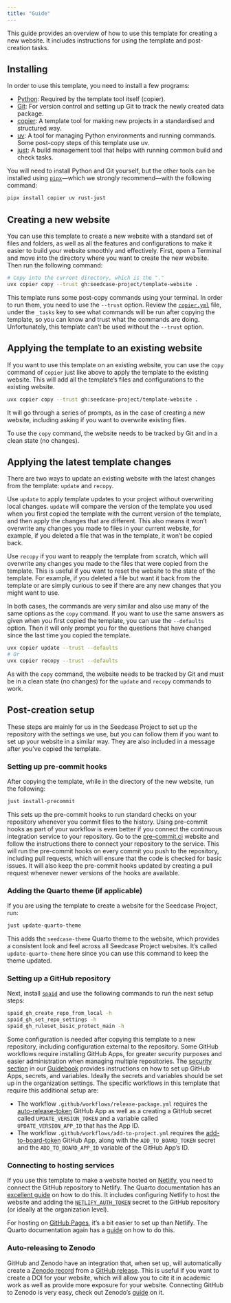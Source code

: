 ```yaml
---
title: "Guide"
---
```


This guide provides an overview of how to use this template for creating
a new website. It includes instructions for using the template and
post-creation tasks.

## Installing

In order to use this template, you need to install a few programs:

-   [Python](https://www.python.org/): Required by the template tool
    itself (copier).
-   [Git](https://git-scm.com/): For version control and setting up Git
    to track the newly created data package.
-   [copier](https://copier.readthedocs.io/en/stable/#quick-start): A
    template tool for making new projects in a standardised and
    structured way.
-   [uv](https://docs.astral.sh/uv/): A tool for managing Python
    environments and running commands. Some post-copy steps of this
    template use uv.
-   [just](https://just.systems/man/en/): A build management tool that
    helps with running common build and check tasks.

You will need to install Python and Git yourself, but the other tools
can be installed using
[`pipx`](https://pipxproject.github.io/pipx/)---which we strongly
recommend---with the following command:

``` bash
pipx install copier uv rust-just
```

## Creating a new website

You can use this template to create a new website with a standard set of
files and folders, as well as all the features and configurations to
make it easier to build your website smoothly and effectively. First,
open a Terminal and move into the directory where you want to create the
new website. Then run the following command:

``` bash
# Copy into the current directory, which is the "."
uvx copier copy --trust gh:seedcase-project/template-website .
```

::: callout-caution
This template runs some post-copy commands using your terminal. In order
to run them, you need to use the `--trust` option. Review the
[`copier.yml`](https://github.com/seedcase-project/template-website/blob/main/copier.yaml)
file, under the `_tasks` key to see what commands will be run after
copying the template, so you can know and trust what the commands are
doing. Unfortunately, this template can't be used without the `--trust`
option.
:::

## Applying the template to an existing website

If you want to use this template on an existing website, you can use the
`copy` command of `copier` just like above to apply the template to the
existing website. This will add all the template's files and
configurations to the existing website.

``` bash
uvx copier copy --trust gh:seedcase-project/template-website .
```

It will go through a series of prompts, as in the case of creating a new
website, including asking if you want to overwrite existing files.

::: callout-note
To use the `copy` command, the website needs to be tracked by Git and in
a clean state (no changes).
:::

## Applying the latest template changes

There are two ways to update an existing website with the latest changes
from the template: `update` and `recopy`.

Use `update` to apply template updates to your project without
overwriting local changes. `update` will compare the version of the
template you used when you first copied the template with the current
version of the template, and then apply the changes that are different.
This also means it won't overwrite any changes you made to files in your
current website, for example, if you deleted a file that was in the
template, it won't be copied back.

Use `recopy` if you want to reapply the template from scratch, which
will overwrite any changes you made to the files that were copied from
the template. This is useful if you want to reset the website to the
state of the template. For example, if you deleted a file but want it
back from the template or are simply curious to see if there are any new
changes that you might want to use.

In both cases, the commands are very similar and also use many of the
same options as the `copy` command. If you want to use the same answers
as given when you first copied the template, you can use the
`--defaults` option. Then it will only prompt you for the questions that
have changed since the last time you copied the template.

``` bash
uvx copier update --trust --defaults
# Or
uvx copier recopy --trust --defaults
```

As with the `copy` command, the website needs to be tracked by Git and
must be in a clean state (no changes) for the `update` and `recopy`
commands to work.

## Post-creation setup

These steps are mainly for us in the Seedcase Project to set up the
repository with the settings we use, but you can follow them if you want
to set up your website in a similar way. They are also included in a
message after you've copied the template.

### Setting up pre-commit hooks

After copying the template, while in the directory of the new website,
run the following:

``` bash
just install-precommit
```

This sets up the pre-commit hooks to run standard checks on your
repository whenever you commit files to the history. Using pre-commit
hooks as part of your workflow is even better if you connect the
continuous integration service to your repository. Go to the
[pre-commit.ci](https://pre-commit.ci/) website and follow the
instructions there to connect your repository to the service. This will
run the pre-commit hooks on every commit you push to the repository,
including pull requests, which will ensure that the code is checked for
basic issues. It will also keep the pre-commit hooks updated by creating
a pull request whenever newer versions of the hooks are available.

### Adding the Quarto theme (if applicable)

If you are using the template to create a website for the Seedcase
Project, run:

``` bash
just update-quarto-theme
```

This adds the `seedcase-theme` Quarto theme to the website, which
provides a consistent look and feel across all Seedcase Project
websites. It's called `update-quarto-theme` here since you can use this
command to keep the theme updated.

### Setting up a GitHub repository

Next, install [`spaid`](https://github.com/seedcase-project/spaid) and
use the following commands to run the next setup steps:

``` bash
spaid_gh_create_repo_from_local -h
spaid_gh_set_repo_settings -h
spaid_gh_ruleset_basic_protect_main -h
```

Some configuration is needed after copying this template to a new
repository, including configuration external to the repository. Some
GitHub workflows require installing GitHub Apps, for greater security
purposes and easier administration when managing multiple repositories.
The [security
section](https://guidebook.seedcase-project.org/operations/security#using-github-apps-to-generate-tokens)
in our [Guidebook](https://guidebook.seedcase-project.org/) provides
instructions on how to set up GitHub Apps, secrets, and variables.
Ideally the secrets and variables should be set up in the organization
settings. The specific workflows in this template that require this
additional setup are:

-   The workflow `.github/workflows/release-package.yml` requires the
    [auto-release-token](https://github.com/apps/auto-release-token)
    GitHub App as well as a creating a GitHub secret called
    `UPDATE_VERSION_TOKEN` and a variable called `UPDATE_VERSION_APP_ID`
    that has the App ID.
-   The workflow `.github/workflows/add-to-project.yml` requires the
    [add-to-board-token](https://github.com/apps/add-to-board-token)
    GitHub App, along with the `ADD_TO_BOARD_TOKEN` secret and the
    `ADD_TO_BOARD_APP_ID` variable of the GitHub App's ID.

### Connecting to hosting services

If you use this template to make a website hosted on
[Netlify](https://www.netlify.com/), you need to connect the GitHub
repository to Netlify. The Quarto documentation has an [excellent
guide](https://quarto.org/docs/publishing/netlify.html) on how to do
this. It includes configuring Netlify to host the website and adding the
[`NETLIFY_AUTH_TOKEN`](https://quarto.org/docs/publishing/netlify.html#netlify-credentials)
secret to the GitHub repository (or ideally at the organization level).

For hosting on [GitHub Pages](https://pages.github.com/), it's a bit
easier to set up than Netlify. The Quarto documentation again has a
[guide](https://quarto.org/docs/publishing/github-pages.html) on how to
do this.

### Auto-releasing to Zenodo

GitHub and Zenodo have an integration that, when set up, will
automatically create a [Zenodo
record](https://help.zenodo.org/docs/deposit/about-records/) from a
[GitHub
release](https://docs.github.com/en/repositories/releasing-projects-on-github/about-releases).
This is useful if you want to create a DOI for your website, which will
allow you to cite it in academic work as well as provide more exposure
for your website. Connecting GitHub to Zenodo is very easy, check out
Zenodo's
[guide](https://help.zenodo.org/docs/github/archive-software/github-upload/)
on it.
